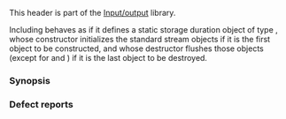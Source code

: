 {{cpp/header/title|iostream}}
{{cpp/header/navbar}}

This header is part of the [[cpp/io|Input/output]] library.

Including {{tt|&lt;iostream&gt;}} behaves as if it defines a static storage duration object of type {{lc|std::ios_base::Init}}, whose constructor initializes the standard stream objects if it is the first {{tt|std::ios_base::Init}} object to be constructed, and whose destructor flushes those objects (except for {{tt|cin}} and {{tt|wcin}}) if it is the last {{tt|std::ios_base::Init}} object to be destroyed.

{{dsc begin}}
{{dsc h1|Includes}}
{{dsc inc|cpp/header/dsc ios|{{mark c++11}}}}
{{dsc inc|cpp/header/dsc streambuf|{{mark c++11}}}}
{{dsc inc|cpp/header/dsc istream|{{mark c++11}}}}
{{dsc inc|cpp/header/dsc ostream|{{mark c++11}}}}
{{dsc h1|Objects}}
{{dsc inc|cpp/io/dsc cin}}
{{dsc inc|cpp/io/dsc cout}}
{{dsc inc|cpp/io/dsc cerr}}
{{dsc inc|cpp/io/dsc clog}}
{{dsc end}}

===Synopsis===
{{cpp/synopsis/iostream}}

===Defect reports===
{{dr list begin}}
{{dr list item|wg=lwg|dr=155|std=C++98|before=the type of the static object was {{tt|std::basic_ios::Init}}&lt;br&gt;(not strictly wrong, but the wording was misleading)|after=corrected to {{tt|std::ios_base::Init}}}}
{{dr list item|wg=lwg|dr=1123|std=C++98|before=including {{tt|&lt;iostream&gt;}} did not guarantee the&lt;br&gt;construction of {{lc|std::ios_base::Init}} objects|after=guarantees}}
{{dr list end}}

{{langlinks|es|ja|zh}}